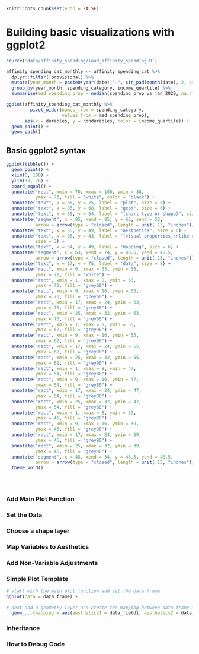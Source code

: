 ```r
knitr::opts_chunk$set(echo = FALSE)
```

# Building basic visualizations with ggplot2 {#building-basic-visualizations}

```r

source('data/affinity_spending/load_affinity_spending.R')

affinity_spending_cat_monthly <- affinity_spending_cat %>%
  dplyr::filter(!provisional) %>%
  mutate(year_month = paste0(year(date),"-", str_pad(month(date), 2, pad="0"))) %>%
  group_by(year_month, spending_category, income_quartile) %>%
  summarise(med_spending_prop = median(spending_prop_vs_jan_2020, na.rm=T), .groups = "drop")

```

```r

ggplot(affinity_spending_cat_monthly %>% 
         pivot_wider(names_from = spending_category, 
                     values_from = med_spending_prop), 
       aes(x = durables, y = nondurables, color = income_quartile)) +
  geom_point() +
  geom_path()

```


## Basic ggplot2 syntax

```r

ggplot(tibble()) + 
  geom_point() + 
  xlim(0, 100) + 
  ylim(38, 78) +
  coord_equal() +
  annotate("rect", xmin = 70, xmax = 100, ymin = 38, 
           ymax = 71, fill = "white", color = "black") +
  annotate("text", x = 85, y = 75, label = "plot", size = 8) +
  annotate("text", x = 85, y = 68, label = "geom", size = 6) +
  annotate("text", x = 85, y = 64, label = "(chart type or shape)", size = 3) +
  annotate("segment", x = 85, xend = 85, y = 62, yend = 52, 
           arrow = arrow(type = "closed", length = unit(.13, "inches"))) +
  annotate("text", x = 85, y = 49, label = "aesthetics", size = 6) +
  annotate("text", x = 85, y = 43, label = "(visual properties,\nlike x position, color)", 
           size = 3) +
  annotate("text", x = 54, y = 49, label = "mapping", size = 6) +
  annotate("segment", x = 63, xend = 74, y = 48.5, yend = 48.5, 
           arrow = arrow(type = "closed", length = unit(.13, "inches"))) +
  annotate("text", x = 17, y = 75, label = "data", size = 8) +
  annotate("rect", xmin = 0, xmax = 33, ymin = 38, 
           ymax = 71, fill = "white") +
  annotate("rect", xmin = 1, xmax = 8, ymin = 63, 
           ymax = 70, fill = "grey60") +
  annotate("rect", xmin = 9, xmax = 16, ymin = 63, 
           ymax = 70, fill = "grey60") +
  annotate("rect", xmin = 17, xmax = 24, ymin = 63, 
           ymax = 70, fill = "grey60") +
  annotate("rect", xmin = 25, xmax = 32, ymin = 63, 
           ymax = 70, fill = "grey60") +
  annotate("rect", xmin = 1, xmax = 8, ymin = 55, 
           ymax = 62, fill = "grey90") +
  annotate("rect", xmin = 9, xmax = 16, ymin = 55, 
           ymax = 62, fill = "grey90") +
  annotate("rect", xmin = 17, xmax = 24, ymin = 55, 
           ymax = 62, fill = "grey90") +
  annotate("rect", xmin = 25, xmax = 32, ymin = 55, 
           ymax = 62, fill = "grey90") +
  annotate("rect", xmin = 1, xmax = 8, ymin = 47, 
           ymax = 54, fill = "grey80") +
  annotate("rect", xmin = 9, xmax = 16, ymin = 47, 
           ymax = 54, fill = "grey80") +
  annotate("rect", xmin = 17, xmax = 24, ymin = 47, 
           ymax = 54, fill = "grey80") +
  annotate("rect", xmin = 25, xmax = 32, ymin = 47, 
           ymax = 54, fill = "grey80") +
  annotate("rect", xmin = 1, xmax = 8, ymin = 39, 
           ymax = 46, fill = "grey90") +
  annotate("rect", xmin = 9, xmax = 16, ymin = 39, 
           ymax = 46, fill = "grey90") +
  annotate("rect", xmin = 17, xmax = 24, ymin = 39, 
           ymax = 46, fill = "grey90") +
  annotate("rect", xmin = 25, xmax = 32, ymin = 39, 
           ymax = 46, fill = "grey90") +
  annotate("segment", x = 45, xend = 34, y = 48.5, yend = 48.5, 
           arrow = arrow(type = "closed", length = unit(.13, "inches"))) +
  theme_void()

  



```



### Add Main Plot Function

### Set the Data

### Choose a shape layer

### Map Variables to Aesthetics

### Add Non-Variable Adjustments

### Simple Plot Template

```r

# start with the main plot function and set the data frame
ggplot(data = data_frame) + 
  
# next add a geometry layer and create the mapping between data frame and aesthetics
  geom_...(mapping = aes(aesthetics1 = data_field1, aesthetics2 = data_field))

```

### Inheritance



### How to Debug Code
